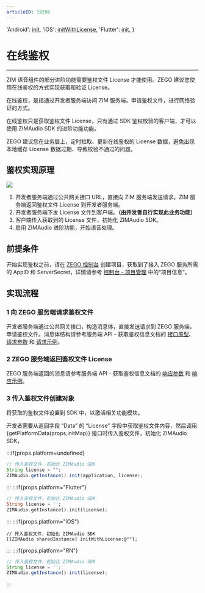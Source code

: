 ```yaml
---
articleID: 19296
---
```





  'Android': <a href='@init' target='_blank'>init</a>,
  'iOS': <a href='@initWithLicense' target='_blank'>initWithLicense</a>,
  'Flutter': <a href='https://pub.dev/documentation/zego_zim_audio/latest/zego_zim_audio/ZIMAudio/init.html' target='_blank'>init</a>,
}

# 在线鉴权

- - -

ZIM 语音组件的部分进阶功能需要鉴权文件 License 才能使用。ZEGO 建议您使用在线鉴权的方式实现获取和验证 License。

在线鉴权，是指通过开发者服务端访问 ZIM 服务端，申请鉴权文件，进行网络验证的方式。

在线鉴权只是获取鉴权文件 License，只有通过 SDK 鉴权校验的客户端，才可以使用 ZIMAudio SDK 的进阶功能功能。

<Warning title="Warning">

ZEGO 建议您在业务层上，定时拉取、更新在线鉴权的 License 数据，避免出现本地缓存 License 数据过期、导致校验不通过的问题。
</Warning>

## 鉴权实现原理

<Frame width="512" height="auto" caption=""><img src="https://storage.zego.im/sdk-doc/Pics/ZIM/ZIMAudio/onlien_auth.png" /></Frame>

1. 开发者服务端通过公共网关接口 URL，直接向 ZIM 服务端发送请求。ZIM 服务端返回鉴权文件 License 到开发者服务端。
2. 开发者服务端下发 License 文件到客户端。<strong>（由开发者自行实现此业务功能）</strong>
3. 客户端传入获取到的 License 文件，初始化 ZIMAudio SDK。
4. 启用 ZIMAudio 进阶功能，开始语音处理。

## 前提条件

开始实现鉴权之前，请在 [ZEGO 控制台](https://console.zego.im) 创建项目，获取到了接入 ZEGO 服务所需的 AppID 和 ServerSecret，详情请参考 [控制台 - 项目管理](https://doc-zh.zego.im/article/12107) 中的“项目信息”。

## 实现流程

### 1 向 ZEGO 服务端请求鉴权文件

开发者服务端通过公共网关接口，构造消息体，直接发送请求到 ZEGO 服务端，申请鉴权文件。消息体结构请参考服务端 API - 获取鉴权信息文档的 [接口原型](/zh/zim-server/zim-audio/obtain-a-license#接口原型)、[请求参数](/zh/zim-server/zim-audio/obtain-a-license#请求参数) 和 [请求示例](/zh/zim-server/zim-audio/obtain-a-license#请求示例)。

### 2 ZEGO 服务端返回鉴权文件 License

ZEGO 服务端返回的消息请参考服务端 API - 获取鉴权信息文档的 [响应参数](/zh/zim-server/zim-audio/obtain-a-license#响应参数) 和 [响应示例](/zh/zim-server/zim-audio/obtain-a-license#响应参数)。

### 3 传入鉴权文件创建对象

将获取的鉴权文件设置到 SDK 中，以激活相关功能模块。

开发者需要从返回字段 “Data” 的 “License” 字段中获取鉴权文件内容，然后调用 {getPlatformData(props,initMap)} 接口时传入鉴权文件，初始化 ZIMAudio SDK，

:::if{props.platform=undefined}

```java
// 传入鉴权文件，初始化 ZIMAudio SDK
String license = "";
ZIMAudio.getInstance().init(application, license);
```
:::
:::if{props.platform="Flutter"}
```dart
// 传入鉴权文件，初始化 ZIMAudio SDK
String license = '';
ZIMAudio.getInstance().init(license);
```
:::
:::if{props.platform="iOS"}
```objc
// 传入鉴权文件，初始化 ZIMAudio SDK
[[ZIMAudio sharedInstance] initWithLicense:@""];
```
:::
:::if{props.platform="RN"}
```javascript
// 传入鉴权文件，初始化 ZIMAudio SDK
String license = '';
ZIMAudio.getInstance().init(license);
```
:::
